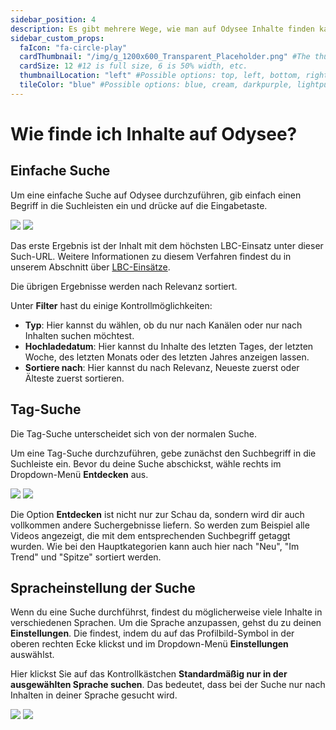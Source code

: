 ---
sidebar_position: 4
description: Es gibt mehrere Wege, wie man auf Odysee Inhalte finden kann, hier haben wir mehrere Möglichkeiten aufgelistet.
sidebar_custom_props:
  faIcon: "fa-circle-play"
  cardThumbnail: "/img/g_1200x600_Transparent_Placeholder.png" #The thumbnail on the category card.
  cardSize: 12 #12 is full size, 6 is 50% width, etc.
  thumbnailLocation: "left" #Possible options: top, left, bottom, right, none
  tileColor: "blue" #Possible options: blue, cream, darkpurple, lightpurple, mauve, orange, pink, none
---

# Wie finde ich Inhalte auf Odysee? 

## Einfache Suche

Um eine einfache Suche auf Odysee durchzuführen, gib einfach einen Begriff in die Suchleisten ein und drücke auf die Eingabetaste.

<Image src="/img/de/most_supported_example_dark.png#dark" />
<Image src="/img/de/most_supported_example_light.png#light" />

Das erste Ergebnis ist der Inhalt mit dem höchsten LBC-Einsatz unter dieser Such-URL. Weitere Informationen zu diesem Verfahren findest du in unserem Abschnitt über [LBC-Einsätze](/category-blockchain/category-staking/naming).

Die übrigen Ergebnisse werden nach Relevanz sortiert.

Unter **Filter** hast du einige Kontrollmöglichkeiten:

- **Typ**: Hier kannst du wählen, ob du nur nach Kanälen oder nur nach Inhalten suchen möchtest.
- **Hochladedatum**: Hier kannst du Inhalte des letzten Tages, der letzten Woche, des letzten Monats oder des letzten Jahres anzeigen lassen.
- **Sortiere nach**: Hier kannst du nach Relevanz, Neueste zuerst oder Älteste zuerst sortieren.

## Tag-Suche

Die Tag-Suche unterscheidet sich von der normalen Suche.

Um eine Tag-Suche durchzuführen, gebe zunächst den Suchbegriff in die Suchleiste ein. Bevor du deine Suche abschickst, wähle rechts im Dropdown-Menü **Entdecken** aus. 

<Image src="/img/de/locate_tag_search_dark.png#dark" />
<Image src="/img/de/locate_tag_search_light.png#light" />

Die Option **Entdecken** ist nicht nur zur Schau da, sondern wird dir auch vollkommen andere Suchergebnisse liefern. So werden zum Beispiel alle Videos angezeigt, die mit dem entsprechenden Suchbegriff getaggt wurden. Wie bei den Hauptkategorien kann auch hier nach "Neu", "Im Trend" und "Spitze" sortiert werden. 

## Spracheinstellung der Suche

Wenn du eine Suche durchführst, findest du möglicherweise viele Inhalte in verschiedenen Sprachen. Um die Sprache anzupassen, gehst du zu deinen **Einstellungen**. Die findest, indem du auf das Profilbild-Symbol in der oberen rechten Ecke klickst und im Dropdown-Menü **Einstellungen** auswählst.

Hier klickst Sie auf das Kontrollkästchen **Standardmäßig nur in der ausgewählten Sprache suchen**. Das bedeutet, dass bei der Suche nur nach Inhalten in deiner Sprache gesucht wird.

<Image src="/img/de/locate_only_my_language_settting_dark.png#dark" />
<Image src="/img/de/locate_only_my_language_settting_light.png#light" />
